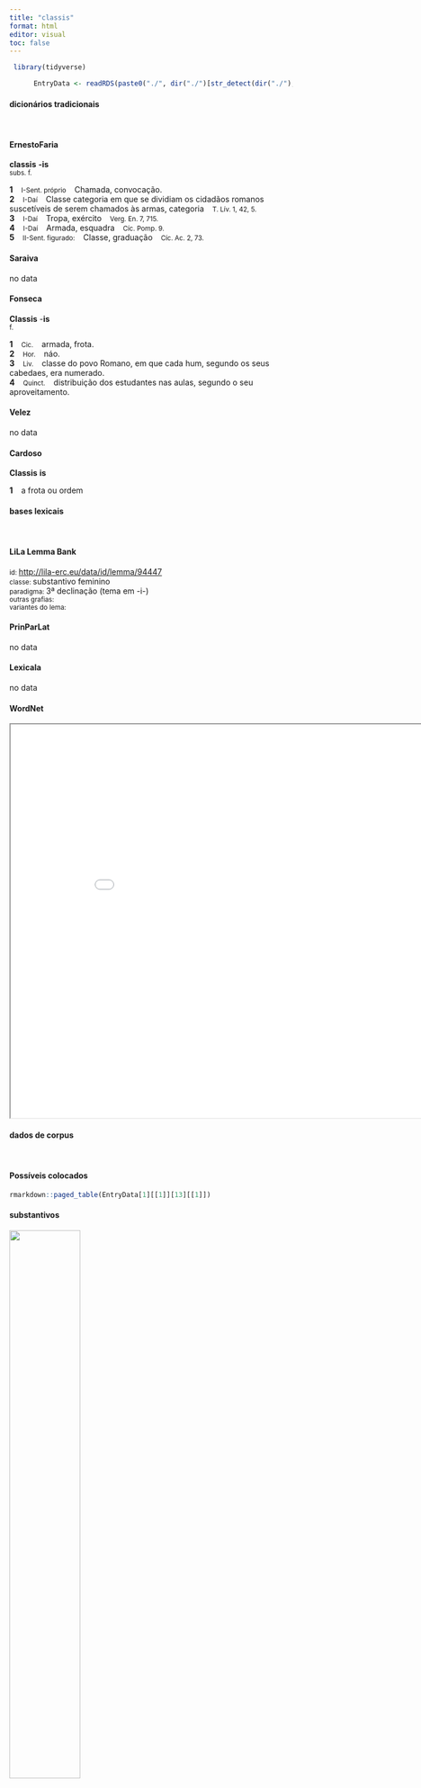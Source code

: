 ```yaml
---
title: "classis"
format: html
editor: visual
toc: false
---
```



```r
 library(tidyverse) 

      EntryData <- readRDS(paste0("./", dir("./")[str_detect(dir("./"), "_xx99-108-97-115-115-105-115xx_.rds")]))

```


#### dicionários tradicionais

&emsp;




::: panel-tabset

#### ErnestoFaria

<b>classis</b> <b>-is</b> <br> <small>subs. f.</small> <br> <small></small>   <p> <b>1</b> &ensp; <small>I-Sent. próprio</small> &ensp; Chamada, convocação. &ensp; <small></small> <br> <b>2</b> &ensp; <small>I-Daí</small> &ensp; Classe categoria em que se dividiam os cidadãos romanos suscetíveis de serem chamados às armas, categoria &ensp; <small>T. Lív. 1, 42, 5.</small> <br> <b>3</b> &ensp; <small>I-Daí</small> &ensp; Tropa, exército &ensp; <small>Verg. En. 7, 715.</small> <br> <b>4</b> &ensp; <small>I-Daí</small> &ensp; Armada, esquadra &ensp; <small>Cíc. Pomp. 9.</small> <br> <b>5</b> &ensp; <small>II-Sent. figurado:</small> &ensp; Classe, graduação &ensp; <small>Cíc. Ac. 2, 73.</small> </p>




#### Saraiva

no data




#### Fonseca

<b>Classis</b> -<b>is</b> <br> <small>f.</small>   <p> <b>1</b> &ensp; <small>Cic.</small> &ensp; armada, frota. <br> <b>2</b> &ensp; <small>Hor.</small> &ensp; náo. <br> <b>3</b> &ensp; <small>Liv.</small> &ensp; classe do povo Romano, em que cada hum, segundo os seus cabedaes, era numerado. <br> <b>4</b> &ensp; <small>Quinct.</small> &ensp; distribuição dos estudantes nas aulas, segundo o seu aproveitamento. </p>




#### Velez

no data




#### Cardoso

<b>Classis</b> <b>is</b>   <p> <b>1</b> &ensp; a frota ou ordem </p>


:::



#### bases lexicais

&emsp;






::: panel-tabset

#### LiLa Lemma Bank

<small> id: </small> <a href=' http://lila-erc.eu/data/id/lemma/94447 ' target="_blank"> http://lila-erc.eu/data/id/lemma/94447 </a> <br>
<small> classe: </small> substantivo feminino   <br>
<small> paradigma: </small> 3ª declinação (tema em -i-) <br>
<small> outras grafias: </small>  <br>
<small> variantes do lema: </small>  <br>





#### PrinParLat

no data




#### Lexicala

no data




#### WordNet

<iframe width='900' height='700' src='Media/Tree__xx99-108-97-115-115-105-115xx__sem_type_lexemes_pt.html'>

</iframe>


:::



#### dados de corpus

&emsp;




::: panel-tabset

#### Possíveis colocados

```r

rmarkdown::paged_table(EntryData[1][[1]][13][[1]])

```


#### substantivos

![](./Media/wordcloud__xx99-108-97-115-115-105-115xx__BY_collocate_scoreSUBST.webp){width=50% fig-alt='This chart plots collocate by scoreSUBST, for the headword classis here are all the values plotted: collocate: socius; scoreSUBST: 2. collocate: hostis; scoreSUBST: 2'}




#### adjetivos

![](./Media/wordcloud__xx99-108-97-115-115-105-115xx__BY_collocate_scoreADJ.webp){width=50% fig-alt='This chart plots collocate by scoreADJ, for the headword classis here are all the values plotted: collocate: socius; scoreADJ: 0. collocate: hostis; scoreADJ: 0'}




#### verbos

![](./Media/wordcloud__xx99-108-97-115-115-105-115xx__BY_collocate_scoreVERBO.webp){width=50% fig-alt='This chart plots collocate by scoreVERBO, for the headword classis here are all the values plotted: collocate: socius; scoreVERBO: 0. collocate: hostis; scoreVERBO: 0'}




#### advérbios

![](./Media/wordcloud__xx99-108-97-115-115-105-115xx__BY_collocate_scoreADV.webp){width=50% fig-alt='This chart plots collocate by scoreADV, for the headword classis here are all the values plotted: collocate: socius; scoreADV: 0. collocate: hostis; scoreADV: 0'}




#### preposições e conjunções

![](./Media/wordcloud__xx99-108-97-115-115-105-115xx__BY_collocate_scoreFUNC.webp){width=50% fig-alt='This chart plots collocate by scoreFUNC, for the headword classis here are all the values plotted: collocate: socius; scoreFUNC: 0. collocate: hostis; scoreFUNC: 0'}


:::



::: panel-tabset

#### ExemplosTraduzidos

<p> sum pius Aeneas raptos qui ex hoste Penatis <b>classe</b> ueho me cum fama super aethera notus <br> <small> Verg.A.1.378 <br> Eu sou o piedoso Enéias, conhecido pela fama além do céu, que levo comigo em minha frota os penates arrebatados do inimigo. <small> [JDD] </small> </small> </p>
; <p> prior Aenean compellat Achates nate dea quae nunc animo sententia surgit omnia tuta uides <b>classem</b> sociosque receptos <br> <small> Verg.A.1.581 <br> Antes Acates interpela Enéias: “Filho da deusa, que parecer surge agora em teu espírito? Vês tudo seguro, a frota e os companheiros recobrados. <small> [JDD] </small> </small> </p>





#### Frequência por autor

![](./Media/barchart__xx99-108-97-115-115-105-115xx__lemma_BY_author_Frequencies.webp){width=50% fig-alt='This charts plots the frequency of lemma by author_Frequencies. The Vergilius subcorpus registers the highest normalized frequency, with the value of 15.44 and an absolute frequency of 8. The Tacitus subcorpus follows, with a normalized frequency of 3.43 and an absolute frequency of 1. the subcorpus with the least normalized frequency is Ovidius with the normalized value of 0 and an absolute freqeuncy of 0. here are all the values: subcorpus: Caesar ; normalized frequency: 5 ; absolute frequency: 1.88836014804744. subcorpus: Cicero ; normalized frequency: 23 ; absolute frequency: 1.43280755525653. subcorpus: Horatius ; normalized frequency: 3 ; absolute frequency: 2.6640618062339. subcorpus: Ovidius ; normalized frequency: 0 ; absolute frequency: 0. subcorpus: Phaedrus ; normalized frequency: 0 ; absolute frequency: 0. subcorpus: Sallustius ; normalized frequency: 0 ; absolute frequency: 0. subcorpus: Seneca ; normalized frequency: 12 ; absolute frequency: 2.23959985815868. subcorpus: Suetonius ; normalized frequency: 0 ; absolute frequency: 0. subcorpus: Tacitus ; normalized frequency: 1 ; absolute frequency: 3.43288705801579. subcorpus: Vergilius ; normalized frequency: 8 ; absolute frequency: 15.4440154440154. subcorpus: Hieronymus ; normalized frequency: 0 ; absolute frequency: 0'}




#### Frequência por gênero

![](./Media/barchart__xx99-108-97-115-115-105-115xx__lemma_BY_genre_Frequencies.webp){width=50% fig-alt='This charts plots the frequency of lemma by genre_Frequencies. The Poesia.épica subcorpus registers the highest normalized frequency, with the value of 15.44 and an absolute frequency of 8. The Poesia.trágica subcorpus follows, with a normalized frequency of 8.69 and an absolute frequency of 10. the subcorpus with the least normalized frequency is Poesia.didática with the normalized value of 0 and an absolute freqeuncy of 0. here are all the values: subcorpus: Prosa.histórica ; normalized frequency: 6 ; absolute frequency: 1.46060030672606. subcorpus: Prosa.filosófica ; normalized frequency: 3 ; absolute frequency: 0.494225795291676. subcorpus: Prosa.oratória ; normalized frequency: 20 ; absolute frequency: 1.92025193705414. subcorpus: Prosa.epistolográfica ; normalized frequency: 2 ; absolute frequency: 0.529955748694984. subcorpus: Poesia.lírica ; normalized frequency: 3 ; absolute frequency: 2.52376545806343. subcorpus: Poesia.didática ; normalized frequency: 0 ; absolute frequency: 0. subcorpus: Poesia.trágica ; normalized frequency: 10 ; absolute frequency: 8.68658790826963. subcorpus: Poesia.épica ; normalized frequency: 8 ; absolute frequency: 15.4440154440154. subcorpus: Prosa.ficcional ; normalized frequency: 0 ; absolute frequency: 0'}




#### Frequência por século

![](./Media/barchart__xx99-108-97-115-115-105-115xx__lemma_BY_period_Frequencies.webp){width=50% fig-alt='This charts plots the frequency of lemma by period_Frequencies. The II.d.C. subcorpus registers the highest normalized frequency, with the value of 2.62 and an absolute frequency of 1. The I.d.C. subcorpus follows, with a normalized frequency of 1.84 and an absolute frequency of 12. the subcorpus with the least normalized frequency is IV.d.C. with the normalized value of 0 and an absolute freqeuncy of 0. here are all the values: subcorpus: I.a.C. ; normalized frequency: 39 ; absolute frequency: 1.81521992087503. subcorpus: I.d.C. ; normalized frequency: 12 ; absolute frequency: 1.83570445158329. subcorpus: II.d.C. ; normalized frequency: 1 ; absolute frequency: 2.61780104712042. subcorpus: IV.d.C. ; normalized frequency: 0 ; absolute frequency: 0'}


:::

